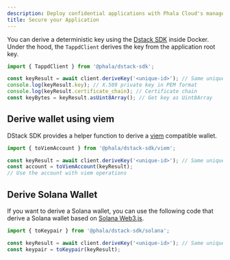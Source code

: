 ```yaml
---
description: Deploy confidential applications with Phala Cloud's managed TEE infrastructure.
title: Secure your Application
---
```



You can derive a deterministic key using the [Dstack SDK](https://www.npmjs.com/package/@phala/dstack-sdk?activeTab=readme) inside Docker. Under the hood, the `TappdClient` derives the key from the application root key.

```javascript
import { TappdClient } from '@phala/dstack-sdk';

const keyResult = await client.deriveKey('<unique-id>'); // Same unique-id will get same key
console.log(keyResult.key); // X.509 private key in PEM format
console.log(keyResult.certificate_chain); // Certificate chain
const keyBytes = keyResult.asUint8Array(); // Get key as Uint8Array
```

## Derive wallet using viem

DStack SDK provides a helper function to derive a [viem](https://viem.sh) compatible wallet.

```javascript
import { toViemAccount } from '@phala/dstack-sdk/viem';

const keyResult = await client.deriveKey('<unique-id>'); // Same unique-id will get same key
const account = toViemAccount(keyResult);
// Use the account with viem operations
```

## Derive Solana Wallet

If you want to derive a Solana wallet, you can use the following code that derive a Solana wallet based on [Solana Web3.js](https://solana-labs.github.io/solana-web3.js/).

```javascript
import { toKeypair } from '@phala/dstack-sdk/solana';

const keyResult = await client.deriveKey('<unique-id>'); // Same unique-id will get same key
const keypair = toKeypair(keyResult);
```
